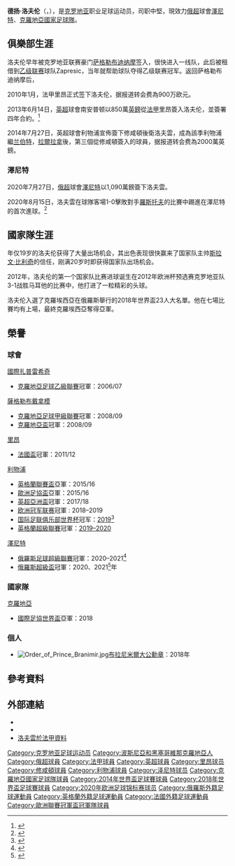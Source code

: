 {{noteTA|G1=EPL|G2=法甲|G3=足球|G4=liverpoolfc|G5=uefa
|T=zh-hans:德扬·洛夫伦; zh-hk:迪贊·洛夫雲;zh-tw:德揚·洛夫倫
|1=zh-hans:德扬·洛夫伦; zh-hk:迪贊·洛夫雲;zh-tw:德揚·洛夫倫
|2=zh-hans:德扬; zh-hk:迪贊;zh-tw:德揚
|3=zh-hans:洛夫伦; zh-hk:洛夫雲;zh-tw:洛夫倫
}}
{{Infobox football biography
| playername          = 德扬·洛夫伦<br />''Dejan Lovren''
| image = Dejan_Lovren_in_Saint_Petersburg,_Russia_(1).jpg
| image_size = 
| fullname       = Dejan Lovren<ref>{{Cite news|title=Premier League Clubs submit Squad Lists|url=http://www.premierleague.com/content/dam/premierleague/site-content/News/publications/squad-lists/Premier-League-Squad-Lists-January-2014.pdf|publisher=Premier League|format=PDF|page=28|date=4 February 2014|accessdate=27 March 2014|archive-date=2014-03-16|archive-url=https://web.archive.org/web/20140316063138/http://www.premierleague.com/content/dam/premierleague/site-content/News/publications/squad-lists/Premier-League-Squad-Lists-January-2014.pdf|dead-url=no}}</ref>
| birth_date     = {{Birth date and age|1989|07|5|df=y}}
| birth_place    = {{flagicon|SFR Yugoslavia}} [[南斯拉夫社会主义联邦共和国|南斯拉夫]][[泽尼察|泽尼察]]
| height         = {{convert|1.88|m|abbr=on}}<ref>{{cite web|url=http://www.liverpoolfc.com/team/first-team/player/dejan-lovren|title=First Team Profiles|publisher=Liverpoolfc.co.uk|date=|accessdate=20 September 2014|archive-date=2018-07-15|archive-url=https://web.archive.org/web/20180715011922/https://www.liverpoolfc.com/team/first-team/player/dejan-lovren|dead-url=yes}}</ref>
| position            = [[後衞_(足球)|中堅]]
| currentclub         = [[聖彼得堡澤尼特足球俱樂部|澤尼特]]
| clubnumber          =  6
| youthyears1         = 
| youthclubs1         = [[w:en:NK_Karlovac|卡尔洛瓦茨]]
| youthyears2         = 2004−2006
| youthclubs2         = [[萨格勒布迪纳摩足球俱乐部|萨格勒布迪纳摩]]
| years1              = 2006−2010
| clubs1              = [[萨格勒布迪纳摩足球俱乐部|萨格勒布迪纳摩]]
| caps1               = 37
| goals1              = 1
| years2              = 2006−2008
| clubs2              = → [[國際扎普雷希奇足球俱樂部|國際扎普雷希奇]] (借用)
| caps2               = 50
| goals2              = 1
| years3              = 2010−2013
| clubs3              = [[里昂足球俱乐部|里昂]]
| caps3               = 72
| goals3              = 2
| years4              = 2013−2014
| clubs4              = [[南安普顿足球俱乐部|南安普顿]]
| caps4               = 31
| goals4              = 2
| years5              = 2014−2020
| clubs5              = [[利物浦足球俱乐部|利物浦]]
| caps5               = 131
| goals5              = 5
| years6              = 2020−
| clubs6              = [[聖彼得堡澤尼特足球俱樂部|澤尼特]]
| caps6               = 35
| goals6             = 2
| totalcaps           = 
| totalgoals          = 
| nationalyears1      = 2004−2005
| nationalteam1       = [[w:en:Croatia_national_under-17_football_team|克罗地亚U17]]
| nationalcaps1       = 18
| nationalgoals1      = 2
| nationalyears2      = 2006
| nationalteam2       = 克罗地亚U18
| nationalcaps2       = 2
| nationalgoals2      = 0
| nationalyears3      = 2006−2008
| nationalteam3       = [[w:en:Croatia_national_under-19_football_team|克罗地亚U19]]
| nationalcaps3       = 10
| nationalgoals3      = 1
| nationalyears4      = 2007−2009
| nationalteam4       = [[w:en:Croatia_national_under-20_football_team|克罗地亚U20]]
| nationalcaps4       = 5
| nationalgoals4      = 0
| nationalyears5      = 2007−2010
| nationalteam5       = [[克羅地亞21歲以下國家足球隊|克羅地亞U21]]
| nationalcaps5       = 20
| nationalgoals5      = 3
| nationalyears6      = 2009−
| nationalteam6       = [[克羅地亞國家足球隊|克羅地亞]]
| nationalcaps6       = 70
| nationalgoals6      = 4
| medaltemplates = 
{{Medal|Sport|男子[[足球|足球]]}}
{{Medal|Country|{{fb|CRO}}}}
{{Medal|Comp|[[國際足協世界盃|國際足協世界盃]]}}
{{Medal|RU|[[2018年國際足協世界盃|2018 俄羅斯]]|}}
| club-update         = 2021年12月12日
| nationalteam-update = 2021年11月14日
}}
{{中文譯名
| english    = ''' Lovren'''
| taiwan     = 
| putonghua  = 
| cantonese  = 洛夫雲<br />洛夫倫<br />路夫蘭
|}}
'''德扬·洛夫伦'''（{{lang-hr|'''Dejan Lovren'''}}，{{bd|1989年|7月5日|catIdx=Lovren, Dejan}}），是[[克罗地亚|克罗地亚]]职业足球运动员，司职中堅，現效力[[俄羅斯足球超級聯賽|俄超]]球會[[聖彼得堡澤尼特足球俱樂部|澤尼特]]、[[克羅地亞國家足球隊|克羅地亞國家足球隊]]。

==俱樂部生涯==
洛夫伦早年被克罗地亚联赛豪门[[萨格勒布迪纳摩|萨格勒布迪纳摩]]签入，很快进入一线队，此后被租借到[[克罗地亚足球乙级联赛|乙级联赛]]球队Zapresic，当年就帮助球队夺得乙级联赛冠军。返回萨格勒布迪纳摩后，

2010年1月，法甲里昂正式签下洛夫伦，据报道转会费為900万欧元。

2013年6月14日，[[英超|英超]]球會南安普顿以850萬[[英鎊|英鎊]]從[[法甲|法甲]]里昂簽入洛夫伦，並簽署四年合約。<ref>{{cite news |language=en |url=http://www.dailymail.co.uk/sport/football/article-2341942/Southampton-sign-Lyon-defender-Dejan-Lovren-8-5m.html |title=Southampton splash £8.5m on promising Lyon defender Lovren |publisher=''dailymail.co.uk'' |date=2013-06-14 |accessdate=2013-06-15 |archive-date=2016-12-24 |archive-url=https://web.archive.org/web/20161224174235/http://www.dailymail.co.uk/sport/football/article-2341942/Southampton-sign-Lyon-defender-Dejan-Lovren-8-5m.html |dead-url=no }}</ref>

2014年7月27日，英超球會利物浦宣佈簽下修咸頓後衛洛夫雲，成為該季利物浦繼[[瑞奇·兰伯特|兰伯特]]，[[阿當·拉爾拉拿|拉爾拉拿]]後，第三個從修咸頓簽入的球員，据报道转会费為2000萬英鎊。

===澤尼特===
2020年7月27日，[[俄羅斯足球超級聯賽|俄超]]球會[[聖彼得堡澤尼特足球俱樂部|澤尼特]]以1,090萬鎊簽下洛夫雲。

2020年8月15日，洛夫雲在球隊客場1-0擊敗對手[[羅斯托夫足球俱樂部|羅斯托夫]]的比賽中踢進在澤尼特的首次進球。<ref>{{Cite web |url=https://sportske.jutarnji.hr/sn/nogomet/nogomet-mix/pocetak-iz-snova-dejan-lovren-glavom-pogodio-s-bijele-tocke-i-zabio-krasan-prvi-gol-u-novom-klubu-15013771 |title=POČETAK IZ SNOVA! DEJAN LOVREN GLAVOM POGODIO S ‘BIJELE TOČKE‘ I ZABIO KRASAN PRVI GOL U NOVOM KLUBU |publisher=Jutarnji list |access-date=2020-11-21 |archive-date=2021-11-16 |archive-url=https://web.archive.org/web/20211116232319/https://sportske.jutarnji.hr/sn/nogomet/nogomet-mix/pocetak-iz-snova-dejan-lovren-glavom-pogodio-s-bijele-tocke-i-zabio-krasan-prvi-gol-u-novom-klubu-15013771 |dead-url=no }}</ref>

==國家隊生涯==
年仅19岁的洛夫伦获得了大量出场机会，其出色表现很快赢来了国家队主帅[[斯拉文·比利奇|斯拉文·比利奇]]的信任，刚满20岁时即获得国家队出场机会。

2012年，洛夫伦的第一个国家队比赛进球诞生在2012年欧洲杯预选赛克罗地亚队3-1战胜马耳他的比赛中，他打进了一粒精彩的头球。

洛夫伦入選了克羅埃西亞在俄羅斯舉行的2018年世界盃23人大名單。他在七場比賽均有上場，最終克羅埃西亞奪得亞軍。

==榮譽==
===球會===
;{{flagicon|CRO}} [[國際扎普雷希奇足球俱樂部|國際扎普雷希奇]]
* [[克羅地亞足球乙級聯賽|克羅地亞足球乙級聯賽]]冠軍：2006/07

;{{flagicon|CRO}} [[薩格勒布戴拿模足球會|薩格勒布戴拿模]] 
* [[克羅地亞足球甲級聯賽|克羅地亞足球甲級聯賽]]冠軍：2008/09
* [[克羅地亞盃|克羅地亞盃]]冠軍：2008/09

;{{flagicon|FRA}} [[奥林匹克里昂|里昂]]
* [[法國盃|法國盃]]冠軍：2011/12

;{{flagicon|ENG}} [[利物浦足球會|利物浦]]
* [[英格蘭聯賽盃|英格蘭聯賽盃]]亞軍：2015/16
* [[歐洲足協盃|歐洲足協盃]]亞軍：2015/16
* [[英超亞洲盃|英超亞洲盃]]冠軍：2017/18
* [[欧洲冠军联赛|欧洲冠军联赛]]冠軍 : 2018–2019
* [[国际足联俱乐部世界杯|国际足联俱乐部世界杯]]冠军：[[2019年国际足联俱乐部世界杯|2019]]<ref>{{cite news |url=https://www.fifa.com/clubworldcup/news/firmino-writes-liverpool-into-club-world-cup-history |title=Firmino writes Liverpool into Club World Cup history |publisher=FIFA |date=21 December 2019 |accessdate=21 December 2019 |language=en |archive-date=2020-06-08 |archive-url=https://web.archive.org/web/20200608042146/https://www.fifa.com/clubworldcup/news/firmino-writes-liverpool-into-club-world-cup-history |dead-url=no }}</ref>
* [[英格蘭超級聯賽|英格蘭超級聯賽]]冠軍：[[2019年至2020年英格蘭足球超級聯賽|2019–2020]]

;{{flagicon|RUS}} [[聖彼得堡澤尼特足球俱樂部|澤尼特]]
* [[俄羅斯足球超級聯賽|俄羅斯足球超級聯賽]]冠軍：2020–2021<ref>{{cite web|publisher=[[俄羅斯足球超級聯賽|俄羅斯足球超級聯賽]]|url=https://eng.premierliga.ru/news/rfpl/news_26546.html|title=Sensational Zenit storm to the title with utterly dominant thrashing|date=2021-05-02|access-date=2021-05-02|archive-date=2021-05-03|archive-url=https://web.archive.org/web/20210503045407/https://eng.premierliga.ru/news/rfpl/news_26546.html|dead-url=no}}</ref>
* [[俄羅斯超級盃|俄羅斯超級盃]]冠軍：2020、2021<ref>{{cite web|publisher=Russian Premier League|url=https://premierliga.ru/news/rfpl/news_26834.html|title=«Зенит» обыграл «Локомотив» в Калининграде и завоевал шестой Суперкубок России|date=2021-07-17|language=ru|access-date=2021-07-21|archive-date=2021-07-17|archive-url=https://web.archive.org/web/20210717182124/https://premierliga.ru/news/rfpl/news_26834.html|dead-url=no}}</ref>年

===國家隊===
;{{flagicon|CRO}} [[克羅地亞國家足球隊|克羅地亞]]
* [[國際足協世界盃|國際足協世界盃]]亞軍：2018

=== 個人 ===	
*[[File:Order_of_Prince_Branimir.jpg|left]][[布拉尼米爾大公勳章|布拉尼米爾大公勳章]]：2018年

==參考資料==
{{reflist}}

==外部連結==	
* {{Soccerway}}
* {{soccerbase|id=44118|name=德扬·洛夫伦}}
* [http://www.lfp.fr/joueur/lovren-dejan 洛夫雲於法甲資料] {{Wayback|url=http://www.lfp.fr/joueur/lovren-dejan |date=20190826082749 }} {{fr}}

{{2014年世界盃足球賽克羅地亞參賽名單}}
{{2018年世界盃足球賽克羅地亞參賽名單}}
{{2020年欧洲足球锦标赛克罗地亚参赛名单}}
{{圣彼得堡泽尼特球员名单}}

{{DEFAULTSORT:Lovren, Dejan}}
[[Category:克罗地亚足球运动员|Category:克罗地亚足球运动员]]
[[Category:波斯尼亞和黑塞哥維那克羅地亞人|Category:波斯尼亞和黑塞哥維那克羅地亞人]]
[[Category:俄超球員|Category:俄超球員]]
[[Category:法甲球員|Category:法甲球員]]
[[Category:英超球員|Category:英超球員]]
[[Category:里昂球员|Category:里昂球员]]
[[Category:修咸頓球員|Category:修咸頓球員]]
[[Category:利物浦球員|Category:利物浦球員]]
[[Category:泽尼特球员|Category:泽尼特球员]]
[[Category:克羅地亞國家足球隊球員|Category:克羅地亞國家足球隊球員]]
[[Category:2014年世界盃足球賽球員|Category:2014年世界盃足球賽球員]]
[[Category:2018年世界盃足球賽球員|Category:2018年世界盃足球賽球員]]
[[Category:2020年欧洲足球锦标赛球员|Category:2020年欧洲足球锦标赛球员]]
[[Category:俄羅斯外籍足球運動員|Category:俄羅斯外籍足球運動員]]
[[Category:英格蘭外籍足球運動員|Category:英格蘭外籍足球運動員]]
[[Category:法國外籍足球運動員|Category:法國外籍足球運動員]]
[[Category:歐洲聯賽冠軍盃冠軍隊球員|Category:歐洲聯賽冠軍盃冠軍隊球員]]